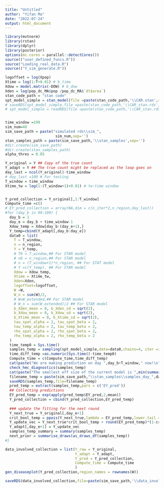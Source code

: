 ---
title: "Untitled"
author: "Yifan Ma"
date: "2022-07-24"
output: html_document
---

```{r setup, include=FALSE}
library(mvtnorm)
library(rstan)
library(dplyr)
library(posterior)
options(mc.cores = parallel::detectCores())
source(("user_defined_funcs.R"))
source("Loading_real_data.R")
source(("Y_sim_generate.R"))
```


```{r}
logoffset = log(Xpop)
Xtime = log(1:T+0.01) # b_time
Xdow = model.matrix(~DOW) # b_dow
Xden = log(pop_dc_MA$pop /pop_dc_MA$`dt$area`)
stan_code_path = "stan code"
spt_model_simple = stan_model(file =paste(stan_code_path,'\\CAR.stan',sep=''))
# saveRDS(spt_model_simple,file =paste(stan_code_path,'\\CAR_stan.rds',sep='') )
# spt_model_simple = readRDS(file =paste(stan_code_path,'\\CAR_stan.rds',sep=''))


time_window =199
sim_num=48
sim_save_path = paste("simulated rds\\sim_",
                       sim_num,sep='')
stan_samples_path = paste(sim_save_path,'\\stan_samples',sep='')
#dir.create(sim_save_path)
#dir.create(stan_samples_path)
alpha_thres = 0.05

Y_original = Y ## Copy of the true count
Y_adapt = Y ## The true count might be replaced as the loop goes on
day_last = ncol(Y_original)-time_window
# day_last =100 # For testing
T_window = time_window
Xtime_tw = log(1:(T_window+1)+0.01) # tw:time window


Y_pred_collection = Y_original[,1:T_window]
Compute_time =c()
# EY_pred_collection = array(NA,dim = c(n_iter*2,n_region,day_last))
#for (day_b in 99:109) {
  day_b = 1
  day_e = day_b + time_window-1
  Xdow_temp = Xdow[day_b:(day_e+1),]
  Y_temp=cbind(Y_adapt[,day_b:day_e])
  data0 = list(
    T = T_window,
    n = n_region,
    Y = Y_temp,
    # T0 = T_window,## For STAR model
    # n0 = n_region,## For STAR model
    # n = (T_window+1)*n_region, ## For STAT model
    # Y =c(Y_temp), ## For STAR model
    Xdow = Xdow_temp,
    Xtime = Xtime_tw,
    Xden=Xden,
    logoffset=logoffset,
    W =W,
    W_n = sum(W)/2,
    # W=W_extended,## For STAR model
    # W_n = sum(W_extended)/2 ## For STAR model
    b_Xden_mean = 0, b_Xden_sd = sqrt(2),    
    b_Xdow_mean = 0, b_Xdow_sd = sqrt(2), 
    b_Xtime_mean = 0, b_Xtime_sd = sqrt(2),
    tau_spat_alpha = 2, tau_spat_beta = 2,
    tau_temp_alpha = 2, tau_temp_beta = 2,
    rho_spat_alpha = 2, rho_spat_beta = 2,
    rho_temp_alpha = 2, rho_temp_beta = 2
  )
  time_temp0 = Sys.time()
  samples_temp = sampling(spt_model_simple,data=data0,chains=4, iter =2000,control = list(adapt_delta =0.9,max_treedepth = 15,metric='diag_e'))
  time_diff_temp =as.numeric(Sys.time()-time_temp0)
  Compute_time = c(Compute_time,time_diff_temp)
  cat(paste("We are making prediction on day ",day_b+T_window," now!\n",sep=''))
  check_hmc_diagnostics(samples_temp)
  cat(paste("The smallest eff size of the current model is ",min(summary(samples_temp)$summary[,'n_eff']),"\n",sep=''))
  filename_temp = paste(sim_save_path,"\\stan_samples\\samples_day_",day_b,'.rds',sep='')
  saveRDS(samples_temp,file=filename_temp)
  pred_temp = extract(samples_temp,pars = c('EY_pred'))
  ## Collecting predictions
  EY_pred_temp = exp(apply(pred_temp$EY_pred,2,mean))
  Y_pred_collection = cbind(Y_pred_collection,EY_pred_temp)
  
  ### update the fitting for the next round
  Y_next_true = Y_original[,day_e+1]
  crit_bool_temp = ppois(Y_next_true,lambda = EY_pred_temp,lower.tail = FALSE)>alpha_thres
  Y_update_vec = Y_next_true*crit_bool_temp + round(EY_pred_temp)*(1-crit_bool_temp) ## Adjusting for large p-value
  Y_adapt[,day_e+1] = Y_update_vec
  samples_temp_summary = summary(samples_temp)
  next_prior = summarise_draws(as_draws_df(samples_temp))
#}

data_involved_collection = list(Y_raw = Y_original,
                                Y_adapt = Y_adapt,
                                Y_pred = Y_pred_collection,
                                Compute_time = Compute_time
                                )
gen_diseaseplot(Y_pred_collection,region_names = rownames(W))

saveRDS(data_involved_collection,file=paste(sim_save_path,'\\data_involved_collection.rds',sep=''))
```


